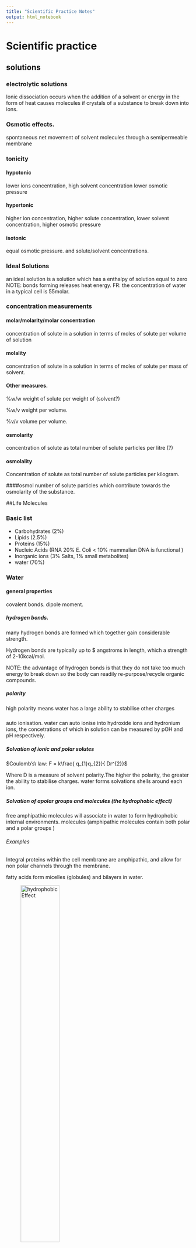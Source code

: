 ```yaml
---
title: "Scientific Practice Notes"
output: html_notebook
---
```



# Scientific practice

## solutions

### electrolytic solutions
Ionic dissociation occurs when the addition of a solvent or energy in the form
of heat causes molecules if crystals of a substance to break down into ions.

### Osmotic effects.
spontaneous net movement of solvent molecules through a semipermeable membrane

### tonicity

#### hypotonic
lower ions concentration, high solvent concentration lower osmotic pressure

#### hypertonic
higher ion concentration, higher solute concentration, lower solvent
concentration, higher osmotic pressure

#### isotonic
equal osmotic pressure. and solute/solvent concentrations.

### Ideal Solutions
an ideal solution is a solution which has a enthalpy of solution equal to zero
NOTE: bonds forming releases heat energy.
FR: the concentration of water in a typical cell is 55molar.

### concentration measurements

#### molar/molarity/molar concentration
concentration of solute in a solution in terms of moles of solute per volume of
solution

#### molality
concentration of solute in a solution in terms of moles of solute per mass of
solvent.

#### Other measures.
%w/w weight of solute per weight of (solvent?)

%w/v weight per volume.

%v/v volume per volume.

#### osmolarity
concentration of solute as total number of solute particles per litre (?)

#### osmolality
Concentration of solute as total number of solute particles per kilogram.

####osmol
number of solute particles which contribute towards the osmolarity of the
substance.

##Life Molecules

### Basic list
* Carbohydrates (2%)
* Lipids (2.5%)
* Proteins (15%)
* Nucleic Acids (RNA 20% E. Coli < 10% mammalian DNA is functional )
* Inorganic ions (3% Salts, 1% small metabolites)
* water (70%)

### Water

#### general properties
covalent bonds.
dipole moment.

##### hydrogen bonds.
many hydrogen bonds are formed which together gain considerable strength.

Hydrogen bonds are typically up to $ angstroms in length, which a strength of 2-10kcal/mol.

NOTE: the advantage of hydrogen bonds is that they do not take too much energy to break down so the body can readily re-purpose/recycle organic compounds.

##### polarity
high polarity means water has a large ability to stabilise other charges

#####
auto ionisation.
water can auto ionise into hydroxide ions and hydronium ions, the concetrations of which in solution can be measured by pOH and pH respectively.  

##### Solvation of ionic and polar solutes

$Coulomb’s\ law: F = k\frac{ q_{1}q_{2}}{ Dr^{2}}$

Where D is a measure of solvent polarity.The higher the polarity, the greater the ability to stabilise charges. water forms solvations shells around each ion.

##### Solvation of apolar groups and molecules (the hydrophobic effect)
free amphipathic molecules will associate in water to form hydrophobic internal environments. molecules (amphipathic molecules contain both polar and a polar groups )

###### Examples

Integral proteins within the cell membrane are amphipathic, and allow for non polar channels through the membrane.

fatty acids form micelles (globules) and bilayers in water.

![hydrophobicEffect](Images/FattyAcidsInWater.JPG){width=50%}

###### Septicaemia
Certain bacteria, respond to antibiotics by releasing proteins which punch holes in the cell surface membrane creating freely permeable pore through which cell contense can leak out, and killing the cells.


#### water and protein structure
water proteins can be buried in the interior of protein structures where they may furfill vital functions

##### examples
proteases only work if the have a water molecule imbedded within their internal structure, without this one molecule the entire enzyme becomes inactive.

other examples are reverse transcriptase and HIV protease and GST (detoxifying enzyme) which all rely on water molecules to function.

## Acids and Bases



### Bronsted and lowery
acids are proton donors
bases are proton acceptors.
difference between acid/base and its conjugate is a proton.

### lewis
acids are electron pair acceptors
bases are electron pair donors.

#### lewis bases
* alchohol
* organophosphates.

### buffering
relies on weak acids or bases which do nto fully dissociate.

# Scientific Reasoning

## Basic structures of an argument  

### Premises 
A Premise is a statment. This statement may be true or false.

In science the orginial premise is known as the hypothesis. 
this hypothesis will be tested, usually impirically.

### Conclusions
A conclusion should be well supported by all premises. The conclusion leads one to decide if the hypothesis is true fo false.


## A good argument 
A good argument can be deductively, or nondecuctive but abductively, or inductively strong. 

NOTE: Arguments can be invalid even if all of the premises and the conclusion are true. If they do not actually imply eachother then it is simply a collection of facts and not an argument.  

### Deductive arguments
$A \in B \wedge B \in C \rightarrow C \in B$

#### Conditional 
$\exists P \rightarrow \exists Q$

#### Contrapositive 
$\nexists P \rightarrow \nexists Q$

#### Converse
$\exists Q \rightarrow \, \exists P$ 

#### deductive validity 
1. Are the premices true (this is difficult if not impossible to establish in mathematics. )
2. Do the premices guarentee the truth on the conclusion.
3. does the argument beg the question (Not really one of the criteria)

### Non deductive arguments 
most of science is actually non deductive reasoning. science will often venture conclusions beyond the scope of observation (induction). 

#### Inductive Reasoning 
In Inductive reasoning premises are veiw as strong support of the truth of the conclusion. however they do not garuntee the truth of the conclusion. Induction allows for conclusions to be made about issues outside the scope of ovservation. 
 
##### Inductive strength 
two factor influence the inductive strength of an argument, sample size and bias. 

### Deductive arguments

### Abduction 
abductive arguments seek to explain what is observed, otherwise known as inference to best explination. 

#### Abductive arguments 
abductive hypothesies should be able to predict easily testable results, such that if the predicted result is achieved during experimentation then the validity of the hypothesis is supported, and if it is not the hypothesis can be rejected. 

(Abductive arguments usually rely on a number of assumptions which can be supported by the predictive power of the argument)

NOTE: if testing two alternative theories H1 and H0 then a good test experiment will be set up such that the the observation of event P supports H0 and negates H1 and visa versa. 

#### Evaluating Abductive Inferences. 

##### Surprise principles
If an observation supports a hypothesis, then it must strongly favour that hypothesis over others with which it competes

In order to satisfy this principle: 
1. the hypothesis should make no fasle predictions 
2. Within the set of true predictions which the hypothesis makes, there should be predictions which are expected NOT to come true if the hypothesis is false (Is this not mixed up somewhere?)

##### Abductive fallacy 
A widely used and accepted expination is not necessary at all plausible, (even if no competing explination exists)


### Making observations

obervations can be made by human senses as well as by sophisticated scientific equipment. 


#### examples 

##### Medelian genetics. 
mendal made conclusions very far beyond his premises, abducting from color change to the existance and role of gentic elements. 

## A bad argument 

### Circular arguments. 
$A \in B \rightarrow A \in B$


# Definitions 

### Premise 
A Premise is a statment. This statement may be true or false.

### Conclusion

### Bias 
factors which may skew the results of a test in some form. 

# Steriochemistry 

## Rotamers 

Isomers which can be interconverted by rotation (of a given part of the molecule)  about a particular bond

Different isomers are known as Isoforms. 

NOTE: bonds within molecules can lengthed, shorted,bend and rotate, depending on what stresses are excerted upon them. 

### Newman Projections 
A visualisation of a moleculeviewed from the front. 

  the front atom is reprisented as a dot 
  the back atom is reprisented as a circle. 

### Conformations 

#### Staggered 
Surrounding atoms/hydrogens are all equally spaced. 

this conformation is more stable for two reasons 

##### Steric Hinderance 
in the eclipsed conformation outside atoms are forced to close to eachother, raising the energy level of the conformation 

##### Hyperconjugation 
stabilising interactions of the electrons in a $\sigma$-bond (usually C-H or C-C) with an adjacent empty or partially filled p-orbital or a $pi$-orbital to give an extended molecular orbital that increases the stability of the system)

#### Eclipsed 
Outside atoms line up with each other. 

#### Dihedral Angle 

There is a whole range of conformations depending on the exact angle of rotation. 
1. anti (180 orinetation)
2. gauche (60 orientation)


![Rotamer Energy Diagram](Images/RotamerEnergyDiagram.jpg)

##### Protiens 
protiens also exibit a dihedral structure with peptide bods forming planes whith a given angle between them 

![Proteins Dihedral Angle](Images/DihedralAngle.jpg)

this angle can be calculated which is very useful as most protein analysing techniques are very low res (for example obsorbance spectra to distinguish protein (max absorbance 280nm) from DNA/RNA (max absorbance 260nm)
)

###### Solving protein structure 
1. complex maths in necessary (furner(?) transfer analysis)
2. complex measuring equipment is needed. 

## Inantomers. 

### Enantiomers
opposite conformation at all chiral centers. 

#### Chiral compounds 
a chiral compound consists of four separate atoms bonded to one central (tetrahedral,carbon) molecule. 

NOTE: this central carbon atom will always be $sp^{3}$ hybridized. 

##### Optical activity
certain molecules rotate plane polerised light to the right (dextrorotatory + ) or to the left (levorotatory - )

the exact degree of rotation depends on the length of substance which the light is shon through, the composition of the substance, and the optical properties of the substance. 

###### Poleriser 
only allows light of certain phases (that is light with a particular electric and magnetic component) through. the light alowed throguh is now plane polerised.

###### Analyser 
observes/ analyses how light interacts with certain molecules. 


### Diastereomers
opposite conformation at some chiral centers. 

#### Allo Diastereomers 

![Allo Diastereomers](Images/AlloDiastereomers.jpg)

#### Messo Diastereomers 
2S3R mirror image is 2R3S, 
also possilbe to be identical but rotated by 180 degrees. 

![Messo Diastereomers](Images/MessoCompounds.jpg)

### Drawing structures 

#### simple system 
1. wedges indicate bonds coming out of the page 
2. straight lines are in the line of the page. 
3. dotted line are receding back out of the page. 

#### Fisher Convention. 
2 dimentional reprisentation of a three dimentional molecule. 

The stereocentre furthest from the anomeric centre. The rotation brings about two distinct configurations, $\alpha$ and $\beta$ – anomers)
1. For sugars if the OH group is on the right it is a D sugar. 
2. If it is on the left then it is an L sugar.
3. vertical lines reprisent atoms thatpoint away from the viewer. 
4. horizontal lines reprisent atoms that point towards the viewer. 
5. the point of intersection between thevertical and horizontal lines reprisents the centeral carbo atom. 


NOTE: the anomernic carbon is the carbon single bonded to two oxygen molecules. 

##### Amino Acids 
NOTE: natural Amino Acids occur in the L form only. 

NOTE: appart from glycine all amino acids are chiral. 

###### D and L convention  
L amino acids have the $H_3N^{+}$ group on the left side, D antomers have it on the right side. 

###### CORN. 
along the line between th COO and N group, if R is left of the central Carbon atom the antomer is L, if R is right the antomer is D. 

Alternative 
if the molecule is orinetated with the H group dirrectly behind the centeral carbon. then if CoRN reads clockwise the antomer is a D amino acid, if it reads Anticlockwise it is an L amino acid. 

###### R and S (find what R and S stand for)

more generally applicable 

each atom around the central carbon is assigned a priority based on its atomic number (lower atomic number $\rightarrow$) lower priority. (if two atoms have equal atomic numbers then the atomic numbers of their side groups are checked and so on outwards until an order can be established)

###### Cahn-Ingold-Prelog Convention 
Uses the R, S system but is still based on glyceraldehyde. 
1. priorities are assigned 
2. the molecule is orientated so that the lowest priority group is dirrectly behinf the central carbon atom. 
3. if the remain molecules arrange clockwise in terms of priority (highest to lowers) the molecule is a R antomer, if they arrange counterclockwise the molecule is a S antomer 

NOTE: D sugars have the R conformation and L sugars have the S conformation. 

#### Racemates 
rotate light equally in both dirrections with no net effect, usually made up of equal concnetrations of opposite chiral molecules. 

#### chirality in nature 
usually only one isomer is present due to enzymatic selection 

#### chirality in drug design 
It is vitally important that the right isomer is used. 

##### examples
1. Prozac (S prevents migraine, R does nothing)
2. thyidol (?), both effective to supress morning sickness but wrong insomer can lead to birth defects.

#### Prochirality 
A molecule is said to be prochiral if it can convert from achiral to chiral in a single chemical step. (such as the addition of a group to a planar $sp^2$ hybridized molecule, or by the substitution into a tetrahedral molecule. 

##### Face 
the dirrection/ orientation in which a molecule binds. )
Face is related to the need to assign prioritory values to differentiate between identical groups in a prochiral molecule. this identification and the idea of face is imprtant because enzymes will favour which one of the identical groups to act upon depending on its orientation with respect to the rest of the molecule (its face)

# Electrophoresis. 

## Background. 
Electro refers to the flow of electrons/current. 
Phoresis refers to moviment (of sample elements)

### Definitions
Electrophoresis is a separation method where by charged molecules in solution, most commonly proteins of nucliec acids, migrate in respose to an electric field. 

\newline 
NOTE: As Electrophoresis is the moviment (of sample consitituents) under electric current,electrophoresis can only be used as a separation technique for molelecules which will move within an electric field ie charged molecules. 

#### Cathode 
The cathode is the negatively charged electrode. Cations (positively charged ions) will be attracted to and move towards the cathode during elecrophoresis. 

#### Anode. 
The anode is the positively charged electrode. Anions (negatively charged ions) will move towards the anode during electrophoresis. 

### History 
Arne tiselius. 
nobel chemistry prize for electrophoresis and adsorbtion analysis, especially complex nature of ther serum proteins. 

#### Cell 
bend glass tube with electrolyte reservior containing cathode and anode, and a buffer containing sample molecules to be separated. 
Horse serum tested gave four different bands. Albumin and 3 globulins ($\alpha, \beta \text{ and } \gamma$). 


## Rate of migration 

### Affecting fators

#### Field Strength. 
Higher field strength will lead to faster moviment but it may also in turn heat up the gel destroying its structure. 


#### Net charge (sample molecules) 

#### Size 
Smaller molecules will move faster as they have an easier path through the gel. 

#### Shape
More spherical molecules will move faster and then linear molecules of the same molecular wieght, as they will be able to move through pores regardless fo their orientation. linear molecules will have to line up correctly (with their long side more of less purpendicular to the pore), to be able to pass through the pore. 

supercoiled nucleic acids will migrate faster. 

#### media/solution porperties. 

##### Ionic strength
Higher ionic strength will lead to more shielding and hence slower moviment (?)

##### Viscosity 
Higher viscosity will result in slowr moviment through the gel. 

##### Temperature. 
Higher temperature (provided the structure of sample consitiuets is not disrupted) will lead to faster moviment through the gel. 

#### Voltage 

#### Intercalculating dyes. 


### Equation 

$\mu=\frac{qE}{r}$

where: 
  
  $\mu$=Mobility 
  q= net charge 
  E= field strength ($V.cm^{-1}$)
  r= molecular radius

NOTE: r is also commonly reffered to as frictional coefficient f, and is dependant on size. 

#### Relating resistance, voltage, current, and power. 

##### Ohms law
$V=IR$

Increased voltage with constant resistance increases current. 
Increased current leads to increased heat which must be dissapated or it will be absorbed by the system. Too much heat can cause the sample to migrate irregularly within the sample lane, leading to sample bands which form a "smile", in the extreme case the gel can literally fall apart. 


##### Power
$P=IV$ ($P=I^2R$)

## Set up 
Slab gel electrophoresis can be performed ither horizontally or vertically. If run vertically samples are introduced into the wells at the top of the gel. 


NOTE: In electrophoresis one parameter,  resistance, voltage, current, or power is always held constant. 

##### Constant current 
Velocity of molecules is constant, but heat is generated.

NOTE: velocty is dirrectly proportional to current. 

##### Constant voltage 
velocity will slow (over the course of the reaction), but heat is generated. 

##### Constant Power. 
Velocity slows, but heat generated is kept constant. 

 
## Set up 
Slab gel electrophoresis can be performed ither horizontally or vertically. If run vertically samples are introduced into the wells at the top of the gel. 

### Electrode 
The negative electrode is black. the positive electrode is red. 

### Wells 
The well are created by inserting a comb into the set up before the gel is set. Once the gel is set the comb can be removed, leaving evenly sized, evenly spaced wells where the teeth of the comb used to be. 

#### Regular comb
The wells are separated by an "ear" of gel 

#### Houndstooth comb 
The wells are immediataely adjacent. 

### Gel 

#### Function 
The solid support matrix inhibits convection and diffusion which would otherwise impede separation of molecules, and allows for a permanent record of the results. It can provide additional separation (by size) through molecular sieving. 
 
NOTE: A perminant record is made through staining after running, and trichloroacetic acid which acts as a fixing agent for proteins. 

#### Structure
Both agarose and polyacrilamide gels are porous in structre. A porous gel acs as a sieve by retarding or, in some cases, by completely obstructing the movment of macromolecules while allowing smaller molecules to migrate freely. A gel with a restrictive pore size can differentiate sample molecules based on size. Both gel types are also relatively electrically neutral. 

### Polyacrylamide. 
Polyacrylamide is a cross-linked polymer of arcylamide. It can be used to separate molecules from 0.2-500kD, eg most proteins and oligonucleotides. 

NOTE: Acrylamide is a potent neurotoxin.

### Concentration
Polyacilamide gels\% are made at 3.5-20\% by mass. 

### Agarose. 

#### Structure 
Agarose is a polysaccharide, harvested from rhodophyceae algal cell walls. Alternating sugar units form linear chains. These two subunits are $1,3-\beta-d-\text{galactose}$ and $1,4-\alpha-3,6-\text{anhydrogalactose}$. These chains are cross-linked via hydrogen bonding to form the porous matrix. Cooling a liquid form of the gel forms a matrix with an 'average' pore size. 

To make the gel, a solid sample of agarose, in a random structure is heated from menting from $45-100^\circ C$, the inital gel structure begins to form as unifrom cooling takes place, and by the time the gel has cooled back to room structure it has taken on its final porous conformation. Agarose gel will dissolve again if immerced in boiling water only solidifying when the temperature is lowered to about $40^\circ C$

The pore size of the gel can be predetermined but by adjusting the cencentration of agarose in the gel. 

Agarose gels are fragile as they are hydrocolliods and they are held together by the formation of weak hydrogen bonds and hydrophobic interactions. 

NOTE: heat can break these H bonds breaking the matrix apart. 


#### Function
Used for separating large molecules 8-800,000kD. Agarose is effective at separating these larger molecules, such as nucleic acids and protein complexes because of its larger pore size. 


#### Concentration
Agarose gels are made to be 0.5-5\% agarose by mass. 

### Buffer 
In most electrophoresis units the gel is mounted between two buffer chambers containing separate electrodes so that the onyl electrical connnection between the two chambers is through the gel. 

#### Function 
The function of buffer is to carry current and protect samples. 

#### Types 
 #. Tris Borate EDTA (TBE). 
 #. Acetate EDTA (TAE). 
 #. Tris Phosphate EDTA (TPE) used most often for DNA. 
 #. 10mM sodium phosphate buffer: used for RNA. 

Buffer additives can also modify sample molecules such as (denaturing agents)

### Dye 
Tracking dye is loaded to keep track of the moviment of sample consituents on the gel, the tracking dye is visible during the electrophoresis process and moves just ahead of the samples. 

### Loading adgent/dye
The loading adjent or density agent is used to to weigh down the sample so that it remains in the wells, and does not move through the buffer above the gel. 

## Detection 
Bands are ditected on the gel by staining during or after electrophoresis using a number of different stains. 

### Stains 

#### Ethidium Bromide 
Ethidium Bromide is used to mark double stranded DNA. It is flourescent under UV light.  

#### SyBr green or Sybr gold. 
Used to stain single or double stranded DNA, or for RNA. 

#### Silver stain 
Siler stain is a more sensitive tha the SyBr gells but is also used for single or double stranded DNA or for RNA, or even for proteins. 

#### Coomassie blue 
Commassie blue is used for proteins. 

## Interpretation 
Molecular weight markers, using fragments of known size are run along side sample for comparison. A semiquantitive measure can also be obtained by comparison of band intensity. 


## Proteins 
The net charge on proteins is derrived from amino and carboxylic groups on it sode chains and terminals. 

### Charge 

#### PH 
Charge is dependant on pH as R groups of the protein will posses different charges based on the pH of the solution. The exact responce of a given protein to PH change will depend on the particular amino acids which make up that specific protein. 

NOTE: Proteins are amphoteric as they possess both basic and acidic amino acids. 

## Nucleic acids 
 Nucleic acids are loaded at the the cathode and move towards the anode,  
### Charge
Nucleic acids are always negatively charged due do their phosphate backbone. 

## RNA 

### Process 

#### Buffer
RNA is heated in dilute formamide or glyoxal(which form part of the buffer solution) to prevent formation of secondary structures. Therefore RNA electrophoresis is said to use denaturing gels. 

#### Quality 
RNA qualtiy can be determined by the relative intensity of the 18s rRNA and 28s rRNA bands. In a pure sample the ration is expected to be, 28:18 $\equiv$ 2:1. 

NOTE: 28s rRNA comes from the cells main ribosomes. 18s rRNA comes from mitochondirial, or choroplastic(?) ribosomes. 



## Temperature

### Polymerization 

#### Exothermic reaction 

#### Gel irregularities 
Pore sizes may differ. 

### Electrophoresis 

#### Denaturation of proteins
Denatured proteins can also lead to the smile effect. 

#### Change in buffer. 
Some buffers will change their pH based on the temperature, which leads changes in protein charge and moviment. 

## Pulse field gel electrophoresis (PGFE)

### Process 
PGFE used two or more alternating electric fields. Larger molecules will take longer to reorrientate than smaller molecules hence separation is on the basis if size. 

### Function 
PGFE is used to separate large DNA fragemtns up to 12Mb. 

## Function 

### Nucleic acid Separation 

### Analysis of protein purity 

### Separation of DNA and RNA. 

### Determination of the isolelectric point. (Proteins) 

### Estimation of native size (Proteins)



NOTE: $\text{Dalton}=g.mol^{-1}$

# Immunology 

## Background 
Microscopic organism have been observable since the 1670s whith the production of the first microscopes. These organsisms can be unicelluat or multicellular, proaryotic or eukaryotic. The most common micro-organims are bacteria, archae, and fungi, with viruses forming a separate brannch of non living micro molecules. 

### Robert Koch 
Koch came up with a method for confirming the relationship between a particular micro-organism and a particular disease known as kochs postulate for which he won a nobel prize. 

#### Kochs postulate 
Kochs postulate can be spilt into a number of steps/ requirments. If and only if all of there requirments are met then the microorganism in question can be considered to be the causative agent of the disease. 

##### Requirments
(The microbe must be obervable present in every  case of the disease. )  #. The microbe must be obervalbe/ isolated from a sick individual
 #. The microbe after isolation and identification is cultured in the lab and then injected into another healthy individual. 
    #. The healthy individual must become sick (ie injected microbe causes the disease in a healthy individual)
    #. The same microbe must be present/ isolated from the newly infected individual. 

NOTE: Positive identification of the microbe will rely on microscope work. 
 
### Non Pathogenic microbes.  
Not all micro-organisms are pathogenic. In fact humans have many mutualistic or commensal microbes living in and on them. These microbes are collectively reffered to as the microbiome and account for 1-2 kg of an average individuals weight.  


### Defintitions. 

#### Prokaryotes 

Prokaryotes are classified as they are lving organsism which consist of cells, but lack a nucleus. They do have a cell wall, but lack a cytoskeleton, internal membranes, organelles. In general they are also quite small <$5\mu m$ in diameter, and are always unicellular. 

#### Eukaryotes. 
Eukaryotes are living organisms comprised of cells which possess a nucleus. Eukaryotes are generally large cells .$10 \mu m$ and can be uni or multicellular. Eukarryotic cells contain a cytoskeleton, internal membranes, organelles and in some cases a cell wall (such as in plants and fungi)

#### Pathogen 
A pathogen is an infectious micro-organsim that causes disease. 

##### Examples 

###### Potato blight 
Plant fungal infection resonsilbe for irish famine in the 1800s 

###### Bacteriophage 
Phages are viruses which infect bacteria, they may provide an alternative treatment to some antibiotics. 

###### Rinderpest
A Cattle Virus which killed 90\% of cows in SA in the 1890s. (the virus is now eradicated)

###### Bacillus thuringiensis (Bt)
Bacterial which kills a particular insect which ingests it, it has been used in commercial pesticides. 


#### Host. 
A host is the species/individual which becomes infected, and gets sick from a pathogen. This host will mount an immune response against the pathogen. Any form of living organism can be a host. 

NOTE: many pathogens are sepcies specific infection only one particular host for example HIV infects humans where as SIV infects monkeys(?)

#### Immunology 
Immunology is the study of the immune system, that is ther study of the bodies natural protection from foriegn macromolecules (worm, parasite, viral protein etc) or invading organism and respoces to them. 

#### Immune system 
A collection of specialsied tissues and cells which can, recognise pathogens, distinguish self from non self molecules/cells, and react to eliminate pathogens. 

NOTE: Unicelluar prokaryotes like bacteria have a versy simple enzyme based defence system called CRISPR. 

Eukaryotes: invertibrates, plants, and vertibrates all have innate immunity. 

Jawed vertibrates have a particularly advanced immune system which includes adaptive immunity. 


### Domains of life. 
As well as being separated in prokaryotes and eukaryotes life is also separated into three domains, an idea first concieved by Woese. 

#### Bacteria 
Prokaryotes

##### Common human pathogens 
Bacteria in general are common human pathogens, although by no means will all bacterial species be pathogenic. 

#### Archaea 
Prokaryotes

##### Common human pathogens 
Archaea live in extreme environments and therefore are not pathogen to humans as the human body does not provide a suitable environment for their growth. 

#### Eucaryota
Eukaryotes. 

##### Common human pathogens 
Animals, Funig, Flagellates, Trichomonads, Microsporia, and Diplomonads are all common human pathogens. 

### Common human Pathogens. 

#### Bacteria 
eg escherichia coli. 

##### Description 
Single celled organisms without a nucleus. 

##### Human diseases 
Strep throat, Staph infeftions, tuberculosis, food posioning, tetanus, pneumonia, syphilis. 

#### Viruses 
eg Herpes virus

##### Description 
Thread-like particles that reproduce using host cell machinary. 

##### Human diseases 
Common cold, flu, genital herpes, cold sores, measles, AIDS, genital warts, chicken pox, small pox. 

#### Fungi 
eg Death cap mushroom

##### Description 
Simple organisms including mushrooms and yeasts, which can grow as single cells or threadling fillaments of coencytic cells. 

##### Human diseases 
Ring worm, Athlete's foot, tinea candidiasis, histoplasmosis, mushroom posioning.  

#### Protozoa 
eg Giardia lamblia

##### Description 

Single celled organism with a nucleus. 

##### Human diseases 
Malaria, "travelers diarrhea", giardiasis, trypanosomiasis ("sleeping sickness")

## Innate Immunity 
The inate immune system has components which naturally exist in the body and which can respond very fast (to patterns of amino acids of saccharides). The system does not have to learn or develop over time, but is not very sepcific and has no memory (ie the respoce will be indetical if the infectino reoccurs. )

### Why innate immunity is necessary 
Pathogen can multiply very fast. Ecoli for examples doubles every 30 minutes leading to $2 \cdot 10^{143}$ bacteria in # days. whereas the adaptive immune system requires at least 3 days, and potentially closer to 14 days to respond. 

### Barriers 
Barriers inclue many tissues and organs within the body. The barriers can also take non many different forms such as anatomical,mechanical, chemical, and microbial. 

#### Skin 
The skin predominately a physical barrier, but can also be considered a chemical barrier due to its lower PH 

#### Mucous membranes 
Mucous membranes are present in the respiritory and reproductive tract and also pose a predominately physical barrier to pathgens trapping them in the mocus layer. 

#### Microbiome 
A microbial barrier the mcrobiome acts to full up all of the availbe ecological niches for microprganisms in the human body provind competition for any pathogen seeking to invade. 

#### Stomach
The stomach poses a cheimcal barrier due to its very low pH and high enzyme content. 


### Pathogen recognition 
Non specific, recognises pathgen patterns. 

### Receptors 
Small set/ limited variety. 

### Memory 
No memory mechansims, subsequent exposures illicit an identical responce. 

### Speed
Immediate responce, within hours. 

### Species 
All vertibrates. 

### Cells and tissues 

#### Barriers 
Anatomic and physiological, such as inflamation. 

#### Cells general
phagocytes, NK cells, 
 
#### Humoral 
Complement antimicrobial peptides. 

### Cell types 

#### Granulocytes

##### Functions
 #. Phagocytosis 
 #. Cytolysis (Cytotoxic)
 #. Cytokine production/release
 
##### Neutrophils 

##### Basophils 

##### Eosinophils 
 #. Allergic reactions

#### Lymphocytes 

##### NK cells. 
 #. Cytolysis
 #. Cytokine release/production 

#### Monocytes
##### Functions
 #. Phagocytosis 
 #. Antigen presentation
 #. Cytokine production/release
 
##### Monocyes 

##### Macrophages. 

##### Dendritic cells. 


## Adaptive immunity 
Components respond specifically to the invading pathogen. A memory is developed for that pathoen,and the responce to subsiquent infections with of that pathogen are much faster and more vigorous. 

### Pathogen recognition
Very specific recognises particular pieces of particular pathogens. 

### Receptors 
Very large variety. 

### Memory 
Memory from one exposure leads to increased responce on subsequent exposures. 

### Speed 
Several days are required for responce to develop, unless it is a memory responce in which case the responce is very fast. 

### Species 
Only jawed vertibrates

### Cells and tissues. 

#### Cells General 
B and T cells. 

#### Humoral 
Antibodies. 

## Physical barriers 
Physical barriers such as the skin provide the first line of defence to any prosepctive antigen. 

NOTE: a disease which inavdes physical barriers, the innate and the adaptive immune system will become a chronic infection. 

### Cells. 

#### T lymphocytes

##### CD4 T Cells 
 #. Cytokine production 

##### CD8 T Cells 
#. Cytolysis (Cytotoxic)

#### B lymphocytes. 

 #. Antibody production/release 
 #. Antigen presentation. 

## Location of the immune system 

### Blood. 
Cells (ie white blood cells)
Consitiuets of the blood plasma. 

NOTE: some immune disorders can de diagnosed purely by lookign at blood samples. 

#### Cell types 
Cetrifugation of blood gives three layers. 

##### bottom layer 
Contains red blood cells (Erythrocyes), and makes up about 45\% of the blood. Red blood cells are specialised to carry oxygen. 


##### Middle Layer (Buffy coat)
Contains white blood cells (leukocytes),and platlets  makes up about 1 \% of the blood. Platelets thrombocytes are important for blood clotting. 

##### Top layer 
Plasma makes up about 55\% of the blood. The plasma contains immune system non-cellular components such as antibodies, and complememnts. 

### Tissues fluid 

### Lymph 
The lymph is very similar to blood plasma, and contains lynphocytes and other white bloof cells in addition to tissue fluid. It also contains waste products alogn with bacteria and proteins. 

The lymph circulatory system is not closed, like blood vessels are, Rather lymph enters the lymph in cappilary beds and is returned to the blood vial the subclavina veins. 

Lymphocytes within the lymph are concentrated at the lymph nodes. 


### Tissues and organs. 

#### Lymph nodes and vessles. 

#### Physical barriers such as skin 

#### Specialised organs such as appendix and tonsils. 

#### Gut and lungs. 

#### Mocosal surfaces. 

#### Bone marrow and thymus. 


## Leukocytes. 

### Granulocytes 
Cells contain lots of small granules visible under a micropscope. The nucleus is subdivided into sections. Theses cells are also known as polymorphonuclear PMN cells. 

#### Neutrophils 

#### Basophils 

#### Eosinophils 


### Lymphocytes
no granules, one smooth nucleus

#### T cells 

#### B cells 

#### NK cells 


### Monocytes. 
monocytes remain mononcytes when in the blood once they move out into the tissue they differentiate into macropahges and dendtritic cells. 

#### Macrophages 

#### Dendritic cells
no granules, one smooth nucleus. Monocytes are slightly larger and have rougher edges than lymphocytes. 

## Immune system development. 

### Haematopoiesis 
Haematopoiesis  is the development of blood cellular components. It occurs in hramatopoietic stem cells (HSC) found in the bone marrow. Thses HSCs give rise to all blood cell types incuding platelets, red blood cells, and white blood cells. 


NOTE: in a healthy person about $10^{12}$ new blood cells are produced every day. 

## Identifying Immune cells 
The size and complexity of an immune cell, along with surfae markers are used to indentify a particular immmune cell type. Each cell displays partilucar types of proteins on its cell surface known as cluster of differentiation (CD) markers. There are approximately 350 differe tCD atigents for human white blood cells. 

### Florencent tagging 
Fourecently tagged antibodies specific to particular cell surface recpetors could be used to indetify a particular cell type known to have those recepors as the florecently tagged antibodies would bind to those receptors and cells in question would glow a particular color when viewed under a (florescent) microscope. 

### Flow cytometry 
Flow cytometry also uses specific florecent tagging but includes considerations of the size and compelxity/granularity of the cell to give a unique identification.


NOTE: Stem cells are undifferentiated biolgical cells which could give rise to a variety of different specialised cells. 

### Markers for common cells. 

#### HSC (stem cells)
CD34

#### Leukocytes (All WBS)
CD45

#### Monocytes
CD14

#### Dendritic cells
CD11

#### Granulocytes. 
CD66

#### Lymphocytes 

##### NK cells. 
CD56
CD16

##### B Cells 
CD19 
CD20

##### T Cells 
CD3 

##### Cytotoxic T cells 
CD8 

##### Helper T cells 
CD4

## Immune cell functions
 
### Phagocytosis 

Phyagocytic cells include macropahges dendritic cells and neutrophils. 

#### Step #1 Chemotaxis
The macrophaphage sences the pathogenic cells/moelcules, and is attracted towards it by chemical signal transduction, leading to an active chase.  

#### Step #2 Binding 
The macrophage extends it pseudopodia to "catch" the pathogen, sticking strongly to it. 

#### Step #3 Ingestion
The pathogen is engulf into the macrophage by means of endocytoses, such that the pathogen is now contained within a vacuole (phagosome) within the cell. 

#### Step #4 Digestion 
Lysosomes within the macrophage fuse with the phagosome introducing lysosomal enzymes to destroy/digest the pathogen.(Lysosomes contain reactive oxygen species in addition to their proteases). The phagocyte is digested/degraded into smaller pieces. 

#### Step #5 Exocytosis .
The waste material remaining after diggestion is released by exocytosis  
#### Step #6 Antigen presentation. 
some of the digested pathogen constituents are retained and used for  antigen presentation. 

#### End result
Destruction of micro-organisms, antigen presentation, and cytokine release. 

### Antigen presentation 
After phagocytosis the phagocytes retains small pieces of the pathogen, known as antiges. Theses antigens are displayed on the surfacae of the phagocyte, in effect signallying that the pathofen has been detected. This Form of antigen presentation occurs only in phagocytic cell types, (also known as anitgen presenting cells). 

#### HLA (MHC)

## Defence mechanisms of the immune system 

### Phagocytosis .
Chopping up, degrading the phagocyte

### Cytokines. 
Cytokines act to comminicate the presence of an atigen to other immune cells stimulating these cells to take part on the immune responce. antibodies, antigen presentation and inflammation can also act in this regard. 

### Cytolysis 
Cytolysis involves the injection of cytotoxis into the pathogen of an infected host cell, to distrupt its cell membrane or cell wall, causing its content to leak out and the cell itself to die. 

The effectors of cytolysis are complement, cytotoxic granoules and antimicrobial peptides. 

### Neutralisation 
Antibodies can bind to the pathogen blocking it from binding or entering host cells. 

### Cell secretions 

#### Neutrophils 
Secrete antimicrobial peptides, cytokines and perforin/ cytotoxic granules which lyse target cells.

#### Cytotoxic T cells 
Secrete cytokines,(chemical messengers), Perforin of cytotoix granules. 

#### NK Cells 
excrete perforin/ cytotoxic granules. 

#### B cells 
Excrete antibodies. 




# Course Background. 

The course is a high level background, very little detail. 

## Background. 
Not full notes are provided, no notifications for new content uploads to sakai, A lot of work outside the scope of the lectures is not included/focussed on. 
Everything in the prac manual is included. 

# Microorganisms. 
Bacteria and viruses are considered to be microorganisms, the 'cut off' is that a microscope is required. 

Such microorganisms can be mulualists, some are pathogens. The are also vital in mantaining the geochemistry planet cycle.

Microorganims are both producers and decomposers, (they produce organic sugars both by photoynthesis and by chemolithotrophic. 

## Appilications. 
The two major applications of microorganisms are in production of fermented foods and beverages (for example beer/ethanol in any alcohol and yogurt) and industrial chemicals for example insulin. 


### Human impact. 
Microorganisms can lead to food spoilage. When humans eat food contaminted with microorganisms they are t risk of severse sickness of even death, either because the microorganism themselves are toxic or because some product of their metabolism, eg a waste product is. Closely related is the risk of infection from ingesting a pathogenic micro-organism. 




